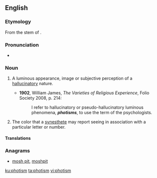 ==English==

===Etymology===
From the stem of {{etyl|grc|en}} {{term|φῶς||light|lang=grc}} {{suffix|en||-ism}}.

===Pronunciation===
* {{a|UK}} {{IPA|/ˈfəʊtɪzəm/|lang=en}}

===Noun===
{{en-noun}}

# {{context|psychology|lang=en}} A luminous appearance, image or subjective perception of a [[hallucinatory]] nature.
#* '''1902''', William James, ''The Varieties of Religious Experience'', Folio Society 2008, p. 214:
#*: I refer to hallucinatory or pseudo-hallucinatory luminous phenomena, '''''photisms''''', to use the term of the psychologists.
# The color that a [[synesthete]] may report seeing in association with a particular letter or number.

====Translations====
{{trans-top|luminous appearance, image or subjective perception of a hallucinatory nature}}
{{trans-mid}}
{{trans-bottom}}

{{trans-top|color that a synesthete may report seeing in association with a particular letter or number}}
{{trans-mid}}
{{trans-bottom}}

===Anagrams===
* [[mosh pit#English|mosh pit]], [[moshpit#English|moshpit]]

[[ku:photism]]
[[ta:photism]]
[[vi:photism]]